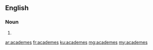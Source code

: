 ==English==

===Noun===
{{head|en|noun plural form}}

# {{plural of|academe|lang=en}}

[[ar:academes]]
[[fr:academes]]
[[ku:academes]]
[[mg:academes]]
[[my:academes]]